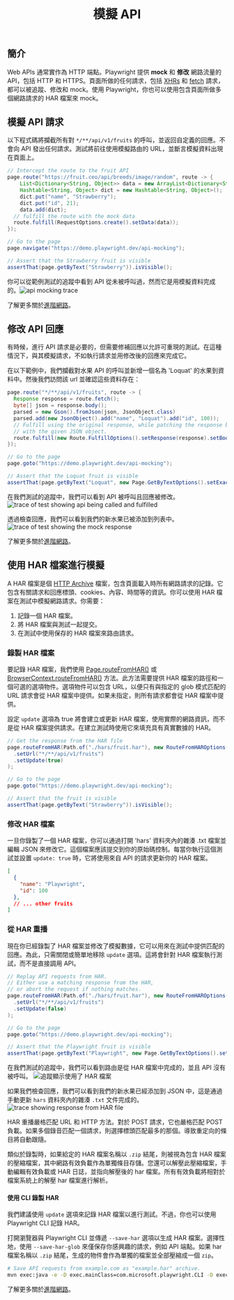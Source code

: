 ﻿---
id: mock
title: "模擬 API"
---

## 簡介

Web APIs 通常實作為 HTTP 端點。Playwright 提供 **mock** 和 **修改** 網路流量的 API，包括 HTTP 和 HTTPS。頁面所做的任何請求，包括 [XHRs](https://developer.mozilla.org/en-US/docs/Web/API/XMLHttpRequest) 和 [fetch](https://developer.mozilla.org/en-US/docs/Web/API/Fetch_API) 請求，都可以被追蹤、修改和 mock。使用 Playwright，你也可以使用包含頁面所做多個網路請求的 HAR 檔案來 mock。

## 模擬 API 請求

以下程式碼將攔截所有對 `*/**/api/v1/fruits` 的呼叫，並返回自定義的回應。不會向 API 發出任何請求。測試將前往使用模擬路由的 URL，並斷言模擬資料出現在頁面上。

```java
// Intercept the route to the fruit API
page.route("https://fruit.ceo/api/breeds/image/random", route -> {
    List<Dictionary<String, Object>> data = new ArrayList<Dictionary<String, Object>>();
    Hashtable<String, Object> dict = new Hashtable<String, Object>();
    dict.put("name", "Strawberry");
    dict.put("id", 21);
    data.add(dict);
  // fulfill the route with the mock data
  route.fulfill(RequestOptions.create().setData(data));
});

// Go to the page
page.navigate("https://demo.playwright.dev/api-mocking");

// Assert that the Strawberry fruit is visible
assertThat(page.getByText("Strawberry")).isVisible();
```

你可以從範例測試的追蹤中看到 API 從未被呼叫過，然而它是用模擬資料完成的。![api mocking trace](https://github.com/microsoft/playwright/assets/13063165/3dc14cbf-c100-4efc-ac21-d7b52d698b53)

了解更多關於[進階網路](./network.mdx)。

## 修改 API 回應

有時候，進行 API 請求是必要的，但需要修補回應以允許可重現的測試。在這種情況下，與其模擬請求，不如執行請求並用修改後的回應來完成它。

在以下範例中，我們攔截對水果 API 的呼叫並新增一個名為 'Loquat' 的水果到資料中。然後我們訪問該 url 並確認這些資料存在：

```java
page.route("*/**/api/v1/fruits", route -> {
  Response response = route.fetch();
  byte[] json = response.body();
  parsed = new Gson().fromJson(json, JsonObject.class)
  parsed.add(new JsonObject().add("name", "Loquat").add("id", 100));
  // Fulfill using the original response, while patching the response body
  // with the given JSON object.
  route.fulfill(new Route.FulfillOptions().setResponse(response).setBody(json.toString()));
});

// Go to the page
page.goto("https://demo.playwright.dev/api-mocking");

// Assert that the Loquat fruit is visible
assertThat(page.getByText("Loquat", new Page.GetByTextOptions().setExact(true))).isVisible();
```

在我們測試的追蹤中，我們可以看到 API 被呼叫且回應被修改。 ![trace of test showing api being called and fulfilled](https://github.com/microsoft/playwright/assets/13063165/8b8dd82d-1b3e-428e-871b-840581fed439)

透過檢查回應，我們可以看到我們的新水果已被添加到列表中。 ![trace of test showing the mock response](https://github.com/microsoft/playwright/assets/13063165/03e6c87c-4ecc-47e8-9ca0-30fface25e9d)

了解更多關於[進階網路](./network.mdx)。

## 使用 HAR 檔案進行模擬

A HAR 檔案是個 [HTTP Archive](http://www.softwareishard.com/blog/har-12-spec/) 檔案，包含頁面載入時所有網路請求的記錄。它包含有關請求和回應標頭、cookies、內容、時間等的資訊。你可以使用 HAR 檔案在測試中模擬網路請求。你需要：

1. 記錄一個 HAR 檔案。
1. 將 HAR 檔案與測試一起提交。
1. 在測試中使用保存的 HAR 檔案來路由請求。

### 錄製 HAR 檔案

要記錄 HAR 檔案，我們使用 [Page.routeFromHAR()](/api/class-page.mdx#page-route-from-har) 或 [BrowserContext.routeFromHAR()](/api/class-browsercontext.mdx#browser-context-route-from-har) 方法。此方法需要提供 HAR 檔案的路徑和一個可選的選項物件。選項物件可以包含 URL，以便只有與指定的 glob 模式匹配的 URL 請求會從 HAR 檔案中提供。如果未指定，則所有請求都會從 HAR 檔案中提供。

設定 `update` 選項為 true 將會建立或更新 HAR 檔案，使用實際的網路資訊，而不是從 HAR 檔案提供請求。在建立測試時使用它來填充具有真實數據的 HAR。

```java
// Get the response from the HAR file
page.routeFromHAR(Path.of("./hars/fruit.har"), new RouteFromHAROptions()
  .setUrl("*/**/api/v1/fruits")
  .setUpdate(true)
);

// Go to the page
page.goto("https://demo.playwright.dev/api-mocking");

// Assert that the fruit is visible
assertThat(page.getByText("Strawberry")).isVisible();
```

### 修改 HAR 檔案

一旦你錄製了一個 HAR 檔案，你可以通過打開 'hars' 資料夾內的雜湊 .txt 檔案並編輯 JSON 來修改它。這個檔案應該提交到你的原始碼控制。每當你執行這個測試並設置 `update: true` 時，它將使用來自 API 的請求更新你的 HAR 檔案。

```json
[
  {
    "name": "Playwright",
    "id": 100
  },
  // ... other fruits
]
```

### 從 HAR 重播

現在你已經錄製了 HAR 檔案並修改了模擬數據，它可以用來在測試中提供匹配的回應。為此，只需關閉或簡單地移除 `update` 選項。這將會針對 HAR 檔案執行測試，而不是直接調用 API。

```java
// Replay API requests from HAR.
// Either use a matching response from the HAR,
// or abort the request if nothing matches.
page.routeFromHAR(Path.of("./hars/fruit.har"), new RouteFromHAROptions()
  .setUrl("*/**/api/v1/fruits")
  .setUpdate(false)
);

// Go to the page
page.goto("https://demo.playwright.dev/api-mocking");

// Assert that the Playwright fruit is visible
assertThat(page.getByText("Playwright", new Page.GetByTextOptions().setExact(true))).isVisible();
```

在我們測試的追蹤中，我們可以看到路由是從 HAR 檔案中完成的，並且 API 沒有被呼叫。 ![追蹤顯示使用了 HAR 檔案](https://github.com/microsoft/playwright/assets/13063165/1bd7ab66-ea4f-43c2-a4e5-ca17d4837ff1)

如果我們檢查回應，我們可以看到我們的新水果已經添加到 JSON 中，這是通過手動更新 `hars` 資料夾內的雜湊 `.txt` 文件完成的。 ![trace showing response from HAR file](https://github.com/microsoft/playwright/assets/13063165/db3117fc-7b02-4973-9a51-29e213261a6a)

HAR 重播嚴格匹配 URL 和 HTTP 方法。對於 POST 請求，它也嚴格匹配 POST 負載。如果多個錄音匹配一個請求，則選擇標頭匹配最多的那個。導致重定向的條目將自動跟隨。

類似於錄製時，如果給定的 HAR 檔案名稱以 `.zip` 結尾，則被視為包含 HAR 檔案的壓縮檔案，其中網路有效負載作為單獨條目存儲。您還可以解壓此壓縮檔案，手動編輯有效負載或 HAR 日誌，並指向解壓後的 har 檔案。所有有效負載將相對於檔案系統上的解壓 har 檔案進行解析。

#### 使用 CLI 錄製 HAR

我們建議使用 `update` 選項來記錄 HAR 檔案以進行測試。不過，你也可以使用 Playwright CLI 記錄 HAR。

打開瀏覽器與 Playwright CLI 並傳遞 `--save-har` 選項以生成 HAR 檔案。選擇性地，使用 `--save-har-glob` 來僅保存你感興趣的請求，例如 API 端點。如果 har 檔案名稱以 `.zip` 結尾，生成的物件會作為單獨的檔案並全部壓縮成一個 `zip`。

```bash
# Save API requests from example.com as "example.har" archive.
mvn exec:java -e -D exec.mainClass=com.microsoft.playwright.CLI -D exec.args="open --save-har=example.har --save-har-glob='**/api/**' https://example.com"
```

了解更多關於[進階網路](./network.mdx)。




[APIRequest]: /api/class-apirequest.mdx "APIRequest"
[APIRequestContext]: /api/class-apirequestcontext.mdx "APIRequestContext"
[APIResponse]: /api/class-apiresponse.mdx "APIResponse"
[APIResponseAssertions]: /api/class-apiresponseassertions.mdx "APIResponseAssertions"
[Browser]: /api/class-browser.mdx "Browser"
[BrowserContext]: /api/class-browsercontext.mdx "BrowserContext"
[BrowserType]: /api/class-browsertype.mdx "BrowserType"
[CDPSession]: /api/class-cdpsession.mdx "CDPSession"
[Clock]: /api/class-clock.mdx "Clock"
[ConsoleMessage]: /api/class-consolemessage.mdx "ConsoleMessage"
[Dialog]: /api/class-dialog.mdx "Dialog"
[Download]: /api/class-download.mdx "Download"
[ElementHandle]: /api/class-elementhandle.mdx "ElementHandle"
[FileChooser]: /api/class-filechooser.mdx "FileChooser"
[FormData]: /api/class-formdata.mdx "FormData"
[Frame]: /api/class-frame.mdx "Frame"
[FrameLocator]: /api/class-framelocator.mdx "FrameLocator"
[JSHandle]: /api/class-jshandle.mdx "JSHandle"
[Keyboard]: /api/class-keyboard.mdx "Keyboard"
[Locator]: /api/class-locator.mdx "Locator"
[LocatorAssertions]: /api/class-locatorassertions.mdx "LocatorAssertions"
[Mouse]: /api/class-mouse.mdx "Mouse"
[Page]: /api/class-page.mdx "Page"
[PageAssertions]: /api/class-pageassertions.mdx "PageAssertions"
[Playwright]: /api/class-playwright.mdx "Playwright"
[PlaywrightAssertions]: /api/class-playwrightassertions.mdx "PlaywrightAssertions"
[PlaywrightException]: /api/class-playwrightexception.mdx "PlaywrightException"
[Request]: /api/class-request.mdx "Request"
[RequestOptions]: /api/class-requestoptions.mdx "RequestOptions"
[Response]: /api/class-response.mdx "Response"
[Route]: /api/class-route.mdx "Route"
[Selectors]: /api/class-selectors.mdx "Selectors"
[TimeoutError]: /api/class-timeouterror.mdx "TimeoutError"
[Touchscreen]: /api/class-touchscreen.mdx "Touchscreen"
[Tracing]: /api/class-tracing.mdx "Tracing"
[Video]: /api/class-video.mdx "Video"
[WebError]: /api/class-weberror.mdx "WebError"
[WebSocket]: /api/class-websocket.mdx "WebSocket"
[WebSocketFrame]: /api/class-websocketframe.mdx "WebSocketFrame"
[Worker]: /api/class-worker.mdx "Worker"
[Element]: https://developer.mozilla.org/en-US/docs/Web/API/element "Element"
[EvaluationArgument]: /evaluating.mdx#evaluation-argument "EvaluationArgument"
[Promise]: https://developer.mozilla.org/en-US/docs/Web/JavaScript/Reference/Global_Objects/Promise "Promise"
[iterator]: https://developer.mozilla.org/en-US/docs/Web/JavaScript/Reference/Iteration_protocols "Iterator"
[origin]: https://developer.mozilla.org/en-US/docs/Glossary/Origin "Origin"
[selector]: https://developer.mozilla.org/en-US/docs/Web/CSS/CSS_Selectors "selector"
[Serializable]: https://developer.mozilla.org/en-US/docs/Web/JavaScript/Reference/Global_Objects/JSON/stringify#Description "Serializable"
[UIEvent.detail]: https://developer.mozilla.org/en-US/docs/Web/API/UIEvent/detail "UIEvent.detail"
[UnixTime]: https://en.wikipedia.org/wiki/Unix_time "Unix Time"
[xpath]: https://developer.mozilla.org/en-US/docs/Web/XPath "xpath"

[boolean]: https://docs.oracle.com/javase/tutorial/java/nutsandbolts/datatypes.html "boolean"
[byte&#91;&#93;]: https://docs.oracle.com/javase/tutorial/java/nutsandbolts/datatypes.html "byte[]"
[Consumer]: https://docs.oracle.com/javase/8/docs/api/java/util/function/Consumer.html "Consumer"
[Date]: https://docs.oracle.com/javase/8/docs/api/java/util/Date.html "Date"
[double]: https://docs.oracle.com/javase/tutorial/java/nutsandbolts/datatypes.html "double"
[InputStream]: https://docs.oracle.com/javase/8/docs/api/java/io/InputStream.html "InputStream"
[int]: https://docs.oracle.com/javase/tutorial/java/nutsandbolts/datatypes.html "int"
[long]: https://docs.oracle.com/javase/tutorial/java/nutsandbolts/datatypes.html "long"
[JsonObject]: https://www.javadoc.io/doc/com.google.code.gson/gson/latest/com.google.gson/com/google/gson/JsonObject.html "JsonObject"
[List]: https://docs.oracle.com/javase/8/docs/api/java/util/List.html "List"
[Map]: https://docs.oracle.com/javase/8/docs/api/java/util/Map.html "Map"
[null]: https://docs.oracle.com/javase/specs/jls/se8/html/jls-3.html#jls-3.10.7 "null"
[Object]: https://docs.oracle.com/javase/8/docs/api/java/lang/Object.html "Object"
[Path]: https://docs.oracle.com/javase/8/docs/api/java/nio/file/Path.html "Path"
[Pattern]: https://docs.oracle.com/javase/8/docs/api/java/util/regex/Pattern.html "Pattern"
[Predicate]: https://docs.oracle.com/javase/8/docs/api/java/util/function/Predicate.html "Predicate"
[void]: https://docs.oracle.com/javase/tutorial/java/javaOO/methods.html "void"
[Runnable]: https://docs.oracle.com/javase/8/docs/api/java/lang/Runnable.html "Runnable"
[RuntimeException]: https://docs.oracle.com/javase/8/docs/api/java/lang/RuntimeException.html "RuntimeException"
[String]: https://docs.oracle.com/javase/8/docs/api/java/lang/String.html "String"

[all available image tags]: https://mcr.microsoft.com/en-us/product/playwright/java/about "all available image tags"
[Microsoft Artifact Registry]: https://mcr.microsoft.com/en-us/product/playwright/java/about "Microsoft Artifact Registry"
[Dockerfile.jammy]: https://github.com/microsoft/playwright-java/blob/main/utils/docker/Dockerfile.jammy "Dockerfile.jammy"
